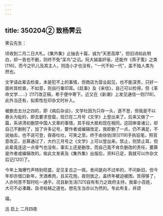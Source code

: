 ```yaml
---
---
---
```

title: 350204② 致杨霁云
---




霁云先生：

顷收到二月二日大札。《集外集》止抽去十篇，诚为“天恩高厚”，但旧诗如此明白，却一首也不删，则终不免“呆鸟”之讥。阮大铖虽奸佞，还能作《燕子笺》之类[116]，而今之叭儿及其主人，则连小才也没有，“一代不如一代”，盖不独人类为然也。

文字请此辈去检查，本是犯不上的事情，但商店为营业起见，也不能深责，只好一面听其检查，不如意，则自行重印耳。《启事》及《来信》，自己可以检得，但《革命文学……》[117]改正稿，希于便中寄下。近又在《新潮》上发见通信一则[118]，此外当还有，拟索性在印杂文时补入。

被删去五分之四的，即《病后杂谈》，文学社因为只存一头，遂不登，但我是不以悬头为耻的，即去要求登载，现已在二月号《文学》上登出来了。后来又做了一篇，系讲清初删禁中国人文章的事情，其手段大抵和现在相同。这回审查诸公，却自己不删削了，加了许多记号，要作者或编辑改定，我即删了一点，仍不满足，不说抽去，也不说可登，吞吞吐吐，可笑之至。终于由徐伯[昕][119]手执铅笔，照官意改正，总算通过了，大约三月号之《文学》上可以登出来。禁止，则禁止耳，但此辈竟连这一点骨气也没有，事实上还是删改，而自己竟不肯负删改的责任，要算是作者或编辑改的。俟此文发表及《集外集》出版后，资料已足，我就可以作杂文后记[120]了。

今年上海爆竹声特别旺盛，足见复古之一斑。舍间是向不过年的，不问新旧，但今年却亦借口新年，烹酒煮肉，且买花炮，夜则放之，盖终年被迫被困，苦得够了，人亦何苦不暂时吃一通乎。况且新生活[121]自有有力之政府主持，我辈小百姓，大可不必凑趣，自寻枯槁之道也，想先生当亦以为然的。专此布复，并颂

禧。

迅 启上 二月四夜